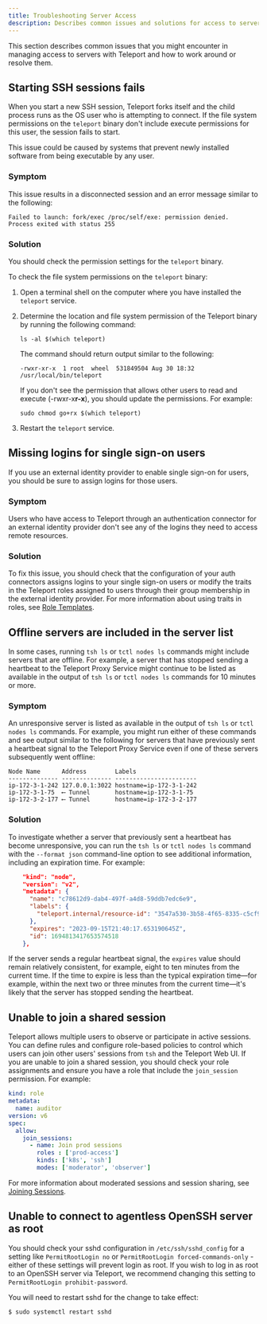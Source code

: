 ```yaml
---
title: Troubleshooting Server Access
description: Describes common issues and solutions for access to servers.
---
```


This section describes common issues that you might encounter in managing access to servers
with Teleport and how to work around or resolve them.

## Starting SSH sessions fails

When you start a new SSH session, Teleport forks itself and the child process
runs as the OS user who is attempting to connect. If the file system permissions
on the `teleport` binary don't include execute permissions for this user, the
session fails to start.

This issue could be caused by systems that prevent newly installed software from
being executable by any user.

### Symptom

This issue results in a disconnected session and an error message similar to the following:

```text
Failed to launch: fork/exec /proc/self/exe: permission denied.
Process exited with status 255
```

### Solution

You should check the permission settings for the `teleport` binary.

To check the file system permissions on the `teleport` binary:

1. Open a terminal shell on the computer where you have installed the `teleport` service.

1. Determine the location and file system permission of the Teleport binary by running the following command:

   ```code
   ls -al $(which teleport)
   ```

   The command should return output similar to the following:

   ```text
   -rwxr-xr-x  1 root  wheel  531849504 Aug 30 18:32 /usr/local/bin/teleport
   ```

   If you don't see the permission that allows other users to read and execute (-rwxr-x**r-x**),
   you should update the permissions. For example:

   ```code
   sudo chmod go+rx $(which teleport)
   ```

1. Restart the `teleport` service.

## Missing logins for single sign-on users

If you use an external identity provider to enable single sign-on for users, you should be sure
to assign logins for those users.

### Symptom

Users who have access to Teleport through an authentication connector for an external identity
provider don't see any of the logins they need to access remote resources.

### Solution

To fix this issue, you should check that the configuration of your auth connectors assigns logins to
your single sign-on users or modify the traits in the Teleport roles assigned to users through their
group membership in the external identity provider.
For more information about using traits in roles, see [Role Templates](../../zero-trust-access/access-controls/guides/role-templates.mdx).

## Offline servers are included in the server list

In some cases,  running `tsh ls` or `tctl nodes ls` commands might include servers that are offline.
For example, a server that has stopped sending a heartbeat to the Teleport Proxy Service
might continue to be listed as available in the output of `tsh ls` or `tctl nodes ls` commands for
10 minutes or more.

### Symptom

An unresponsive server is listed as available in the output of `tsh ls` or `tctl nodes ls` commands.
For example, you might run either of these commands and see output similar to the following for
servers that have previously sent a heartbeat signal to the Teleport Proxy Service even if
one of these servers subsequently went offline:

```
Node Name      Address        Labels
-------------- -------------- -----------------------
ip-172-3-1-242 127.0.0.1:3022 hostname=ip-172-3-1-242
ip-172-3-1-75  ⟵ Tunnel       hostname=ip-172-3-1-75
ip-172-3-2-177 ⟵ Tunnel       hostname=ip-172-3-2-177
```

### Solution

To investigate whether a server that previously sent a heartbeat has become unresponsive, you can run the
`tsh ls` or `tctl nodes ls` command with the `--format json` command-line option to see additional
information, including an expiration time. For example:

```json
    "kind": "node",
    "version": "v2",
    "metadata": {
      "name": "c78612d9-dab4-497f-a4d8-59ddb7edc6e9",
      "labels": {
        "teleport.internal/resource-id": "3547a530-3b58-4f65-8335-c5cf99c7b374"
      },
      "expires": "2023-09-15T21:40:17.653190645Z",
      "id": 1694813417653574518
    },
```

If the server sends a regular heartbeat signal, the `expires` value should remain relatively consistent,
for example, eight to ten minutes from the current time. If the time to expire is less than the typical
expiration time—for example, within the next two or three minutes from the current time—it's likely that
the server has stopped sending the heartbeat.

## Unable to join a shared session

Teleport allows multiple users to observe or participate in active sessions. You can define rules and
configure role-based policies to control which users can join other users' sessions from `tsh` and the
Teleport Web UI. If you are unable to join a shared session, you should check your role assignments
and ensure you have a role that include the `join_session` permission.
For example:

```yaml
kind: role
metadata:
  name: auditor
version: v6
spec:
  allow:
    join_sessions:
      - name: Join prod sessions
        roles : ['prod-access']
        kinds: ['k8s', 'ssh']
        modes: ['moderator', 'observer']
```

For more information about moderated sessions and session sharing, see
[Joining Sessions](../../zero-trust-access/access-controls/guides/joining-sessions.mdx).

## Unable to connect to agentless OpenSSH server as root

You should check your sshd configuration in `/etc/ssh/sshd_config` for a setting like
`PermitRootLogin no` or `PermitRootLogin forced-commands-only` - either of these
settings will prevent login as root.
If you wish to log in as root to an OpenSSH server via Teleport, we recommend
changing this setting to `PermitRootLogin prohibit-password`.

You will need to restart sshd for the change to take effect:
```code
$ sudo systemctl restart sshd
```
